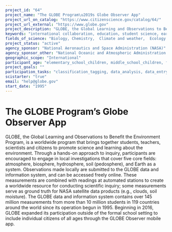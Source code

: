 ```yaml
---
project_id: "64"
project_name: "The GLOBE Program\u2019s Globe Observer App"
project_url_on_catalog: "https://www.citizenscience.gov/catalog/64/"
project_url_external: "https://www.globe.gov"
project_description: "GLOBE, the Global Learning and Observations to Benefit the Environment Program, is a worldwide program that brings together students, teachers, scientists and citizens to promote science and learning about the environment.  Through a hands-on approach to inquiry, participants are encouraged to engage in local investigations that cover five core fields: atmosphere, biosphere, hydrosphere, soil (pedosphere), and Earth as a system. Observations made locally are submitted to the GLOBE data and information system, and can be accessed freely online. These measurements are combined with readings at automated stations to create a worldwide resource for conducting scientific inquiry; some measurements serve as ground truth for NASA satellite data products (e.g., clouds, soil moisture).  The GLOBE data and information system contains over 145 million measurements from more than 10 million students in 119 countries around the world since its operation begun in 1995. Beginning in 2016, GLOBE expanded its participation outside of the formal school setting to include individual citizens of all ages through the GLOBE Observer mobile app."
keywords: "international collaboration, education, student science, earth science, community science, global community, clouds, mosquitos, mosquito-borne disease, land cover"
fields_of_science: "Biology, Chemistry,  Climate and weather,  Ecology and environment,  Geology and earth science,  Geography,  Nature and outdoors, Computers and technology"
project_status: "active"
agency_sponsor: "National Aeronautics and Space Administration (NASA)"
agency_sponsor_other: "National Oceanic and Atmospheric Administration (NOAA), National Science Foundation (NSF), Department of State"
geographic_scope: "International"
participant_age: "elementary_school_children, middle_school_children, families,  general_public, teens"
project_goals: ""
participation_tasks: "classification_tagging, data_analysis, data_entry, geolocation, identification, learning, measurement, observation, photography, problem_solving, sample_analysis, specimen_sample_collection, site_selection_description"
scistarter: "true"
email: "help@globe.gov"
start_date: "1995"
---
```


# The GLOBE Program’s Globe Observer App

GLOBE, the Global Learning and Observations to Benefit the Environment Program, is a worldwide program that brings together students, teachers, scientists and citizens to promote science and learning about the environment.  Through a hands-on approach to inquiry, participants are encouraged to engage in local investigations that cover five core fields: atmosphere, biosphere, hydrosphere, soil (pedosphere), and Earth as a system. Observations made locally are submitted to the GLOBE data and information system, and can be accessed freely online. These measurements are combined with readings at automated stations to create a worldwide resource for conducting scientific inquiry; some measurements serve as ground truth for NASA satellite data products (e.g., clouds, soil moisture).  The GLOBE data and information system contains over 145 million measurements from more than 10 million students in 119 countries around the world since its operation begun in 1995. Beginning in 2016, GLOBE expanded its participation outside of the formal school setting to include individual citizens of all ages through the GLOBE Observer mobile app.
